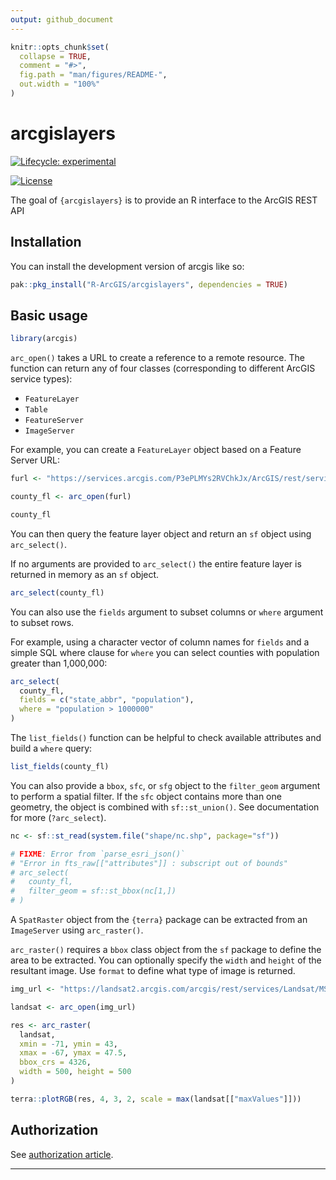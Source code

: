 ```yaml
---
output: github_document
---
```


<!-- README.md is generated from README.Rmd. Please edit that file -->

```r
knitr::opts_chunk$set(
  collapse = TRUE,
  comment = "#>",
  fig.path = "man/figures/README-",
  out.width = "100%"
)
```

# arcgislayers

<!-- badges: start -->

[![Lifecycle: experimental](https://img.shields.io/badge/lifecycle-experimental-orange.svg)](https://lifecycle.r-lib.org/articles/stages.html#experimental)

[![License](https://img.shields.io/badge/License-Apache_2.0-blue.svg)](https://opensource.org/licenses/Apache-2.0)

<!-- badges: end -->

The goal of `{arcgislayers}` is to provide an R interface to the ArcGIS REST API 

## Installation

You can install the development version of arcgis like so:

``` r
pak::pkg_install("R-ArcGIS/arcgislayers", dependencies = TRUE)
```

## Basic usage

```r
library(arcgis)
```

`arc_open()` takes a URL to create a reference to a remote resource. The function can return any of four classes (corresponding to different ArcGIS service types):

  - `FeatureLayer`
  - `Table`
  - `FeatureServer`
  - `ImageServer`
  
For example, you can create a `FeatureLayer` object based on a Feature Server URL:
  
```r
furl <- "https://services.arcgis.com/P3ePLMYs2RVChkJx/ArcGIS/rest/services/USA_Counties_Generalized_Boundaries/FeatureServer/0"

county_fl <- arc_open(furl)

county_fl
```

You can then query the feature layer object and return an `sf` object using `arc_select()`.

If no arguments are provided to `arc_select()` the entire feature layer is returned in memory as an `sf` object. 

```r
arc_select(county_fl)
```

You can also use the `fields` argument to subset columns or `where` argument to subset rows.

For example, using a character vector of column names for `fields` and a simple SQL where clause for  `where` you can select counties with population greater than 1,000,000:

```r
arc_select(
  county_fl, 
  fields = c("state_abbr", "population"), 
  where = "population > 1000000"
)
```

The `list_fields()` function can be helpful to check available attributes and build a `where` query:

```r
list_fields(county_fl)
```

You can also provide a `bbox`, `sfc`, or `sfg` object to the `filter_geom` argument to perform a spatial filter. If the `sfc` object contains more than one geometry, the object is combined with `sf::st_union()`. See documentation for more (`?arc_select`).

```r
nc <- sf::st_read(system.file("shape/nc.shp", package="sf"))

# FIXME: Error from `parse_esri_json()`
# "Error in fts_raw[["attributes"]] : subscript out of bounds"
# arc_select(
#   county_fl,
#   filter_geom = sf::st_bbox(nc[1,])
# )
```

A `SpatRaster` object from the `{terra}` package can be extracted from an `ImageServer` using `arc_raster()`.

`arc_raster()` requires a `bbox` class object from the `sf` package to define the area to be extracted. You can optionally specify the `width` and `height` of the resultant image. Use `format` to define what type of image is returned.

```r
img_url <- "https://landsat2.arcgis.com/arcgis/rest/services/Landsat/MS/ImageServer"

landsat <- arc_open(img_url)

res <- arc_raster(
  landsat, 
  xmin = -71, ymin = 43, 
  xmax = -67, ymax = 47.5, 
  bbox_crs = 4326, 
  width = 500, height = 500
)

terra::plotRGB(res, 4, 3, 2, scale = max(landsat[["maxValues"]]))
```

## Authorization

See [authorization article](articles/Authorization.html).


------------------------

<!-- # DEPRECATED FROM HERE DOWN  -->

<!-- TODO update and rewrite -->

<!-- ## Feature Layers -->

<!-- Read in data from a feature layer. arcgis implements a `FeatureLayer` class object which is used to control how we read data from a Feature Layer service.  -->

<!-- Create a `FeatureLayer` with `feature_layer()` which takes the url of the feature layer as its only argument.  -->

<!-- ```{r example} -->
<!-- library(arcgis) -->

<!-- # define the feature layer url -->
<!-- furl <- "https://services.arcgis.com/P3ePLMYs2RVChkJx/ArcGIS/rest/services/USA_Counties_Generalized_Boundaries/FeatureServer/0" -->

<!-- # create a feature layer -->
<!-- county_fl <- feature_layer(furl) -->

<!-- county_fl -->
<!-- ``` -->

<!-- `FeatureLayer` objects are lists that contain metadata from the FeatureServer. The data that is used to create the `FeatureLayer` is taken directly from the url when displayed in json format. `FeatureLayer`s are intended to work somewhat similarly to a lazy table where data is only brought into memory when explicitly requested.  -->

<!-- The `collect_layer()` function will fetch all data for a layer from the REST endpoint and write it to the appropriate type—either an sf object or a data frame.  -->

<!-- ```{r cars} -->
<!-- county_sf <- collect_layer(county_fl) -->

<!-- county_sf -->
<!-- ``` -->

<!-- We can check to see what fields and types are present in our feature layer using `list_fields()`.  -->

<!-- ```{r} -->
<!-- list_fields(county_fl) -->
<!-- ``` -->

<!-- You can provide a more detailed query to the layer using `query_layer()`.  -->


<!-- ```{r} -->
<!-- res <- query_layer( -->
<!--   county_fl,  -->
<!--   where = "STATE_NAME = 'California' and POPULATION >= 30000", -->
<!--   fields = c("FIPS", "STATE_NAME", "SQMI", "POPULATION") -->
<!-- ) -->

<!-- res -->
<!-- ``` -->

<!-- Additionally, you can provide sf objects as spatial filters based on a predicate function.  Possible options are "intersects", "contains", "crosses", "overlaps", "touches", and "within". -->

<!-- In this example we create a polygon representing the bounding box of the West Coast of the US to act as our spatial filter.  -->

<!-- ```{r} -->
<!-- west_coast_bbox <- sf::st_as_sfc( -->
<!--   sf::st_bbox(c(xmin = -125, ymin = 32, xmax = -114, ymax = 49)) -->
<!-- ) -->

<!-- west_coast_bbox -->
<!-- ``` -->

<!-- We can then provide it as input to the `filter_geom` argument to act as a spatial filter.  -->

<!-- ```{r} -->
<!-- res <- query_layer( -->
<!--   county_fl,  -->
<!--   filter_geom = west_coast_bbox -->
<!-- ) -->

<!-- plot(res$geometry) -->
<!-- plot(west_coast_bbox, lty = 3, add = TRUE) -->
<!-- ``` -->

<!-- For manual control of the parameters that will be sent to the REST API you can use `update_params()`. This function allows you to built up your query iteratively and programmatically without executing the query right away. Use it in conjunction with `collect_layer()` for a lazy-ish process. -->

<!-- ```{r} -->
<!-- fl_query <- update_params( -->
<!--   county_fl,  -->
<!--   where = "STATE_NAME = 'New Hampshire'", -->
<!--   outFields = "STATE_NAME,POPULATION" -->
<!-- ) -->

<!-- fl_query -->
<!-- ``` -->

<!-- Notice the appended query. You can execute the query and bring the results into memory using `collect_layer()`. -->

<!-- ```{r} -->
<!-- collect_layer(fl_query) -->
<!-- ``` -->

<!-- ## Interfacing with `{arcgisbinding}` -->


<!-- - to do.... -->


<!-- ### dplyr-like syntax -->

<!-- You may not need all of these fields or features in your R session. If that's the case, it is more effective to bring in only a subset of the data that you need. We can limit what is brought into memory by using `select()` and `filter()` functions to build up a query that can be sent the rest API.  -->

<!-- The `select()` `FeatureLayer` method supports using `{tidyselect}` functions except the `where()` function. -->

<!-- ```{r} -->
<!-- county_fl |>  -->
<!--   select(contains("STATE")) -->
<!-- ``` -->

<!-- Now that we've ran `select()` on the `FeatureLayer` query parameters are printed out. The parameters will be sent along when the results are `collect()`ed.  -->

<!-- You can further subset your data by using `filter()`. Note that filtering is fairly limited ([see API documentation for more](https://developers.arcgis.com/rest/services-reference/enterprise/query-feature-service-layer-.htm#GUID-BC2AD141-3386-49FB-AA09-FF341145F614)). -->

<!-- ```{r} -->
<!-- county_query <- county_fl |>  -->
<!--   select(starts_with("STATE")) |>  -->
<!--   filter(STATE_NAME == "Alabama") -->

<!-- county_query -->
<!-- ``` -->

<!-- Bring it into memory with `collect()`. -->

<!-- ```{r} -->
<!-- res <- collect(county_query) -->
<!-- res -->
<!-- ``` -->


<!-- ### Other `FeatureLayer` functions -->

<!-- You can add any parameter that you'd like that is supported by the query parameters [listed in the documentation](https://developers.arcgis.com/rest/services-reference/enterprise/query-feature-service-layer-.htm#GUID-BC2AD141-3386-49FB-AA09-FF341145F614) with the using the `update_params()` function. -->


<!-- ```{r} -->
<!-- county_query |>  -->
<!--   update_params(returnIdsOnly = "true") |>  -->
<!--   collect() -->
<!-- ``` -->

<!-- Maybe, you want to clear our your query parameters, use `clear_query()`. -->

<!-- ```{r} -->
<!-- clear_query(county_query) -->
<!-- ``` -->

<!-- To preview only a few features from the feature layer use `head()` -->

<!-- ```{r} -->
<!-- head(county_query) -->
<!-- ``` -->


<!-- ## `FeatureServers` -->


<!-- FeatureServers contain one or more `FeatureLayers` or `Tables`.  -->

<!-- ```{r} -->
<!-- ft_srv <- feature_server( -->
<!--   "https://services2.arcgis.com/j80Jz20at6Bi0thr/ArcGIS/rest/services/List_of_Providers/FeatureServer/" -->
<!--   ) -->

<!-- ft_srv -->
<!-- ``` -->

<!-- Access elements by ID with `get_layer()` -->

<!-- ```{r} -->
<!-- get_layer(ft_srv, 27) -->
<!-- ``` -->

<!-- Get a list of all elements. -->

<!-- ```{r} -->
<!-- get_all_layers(ft_srv) -->
<!-- ``` -->

<!-- ## Conversion to Esri JSON -->


<!-- sf objects can be converted to Esri JSON representation. These can be Geometry Objects, FeatureSets, or arrays of Features.  -->

<!-- `st_as_geometry()` works with objects of class `sfg` and creates a Geometry Object. `st_as_featureset()` creates a FeatureSet from an sf or sfc object. sfc objects will have 0 length attributes. `st_as_features()` works with an sf or sfc object.  -->


<!-- ```{r} -->
<!-- st_as_geometry(res[["geometry"]][[30]]) |>  -->
<!--   # print nicely with jsonify -->
<!--   jsonify::pretty_json() -->
<!-- ``` -->

<!-- ```{r} -->
<!-- st_as_featureset(res[30,]) |>  -->
<!--   jsonify::pretty_json() -->
<!-- ``` -->
